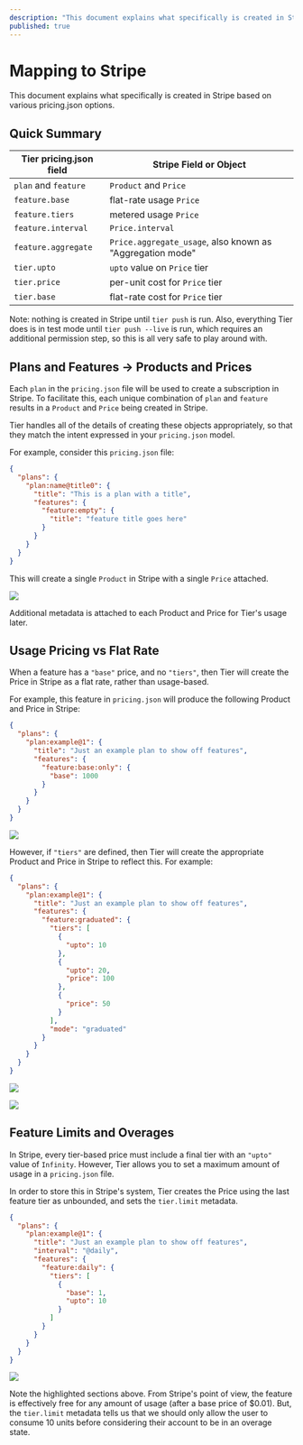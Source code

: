 ```yaml
---
description: "This document explains what specifically is created in Stripe based on various pricing.json options."
published: true
---
```


# Mapping to Stripe

This document explains what specifically is created in Stripe based on various pricing.json options.

## Quick Summary

| Tier pricing.json field | Stripe Field or Object                                    |
| ----------------------- | --------------------------------------------------------- |
| `plan` and `feature`    | `Product` and `Price`                                     |
| `feature.base`          | flat-rate usage `Price`                                   |
| `feature.tiers`         | metered usage `Price`                                     |
| `feature.interval`      | `Price.interval`                                          |
| `feature.aggregate`     | `Price.aggregate_usage`, also known as "Aggregation mode" |
| `tier.upto`             | `upto` value on `Price` tier                              |
| `tier.price`            | per-unit cost for `Price` tier                            |
| `tier.base`             | flat-rate cost for `Price` tier                           |

Note: nothing is created in Stripe until `tier push` is run. Also, everything Tier does is in test mode until `tier push --live` is run, which requires an additional permission step, so this is all very safe to play around with.

## Plans and Features -> Products and Prices

Each `plan` in the `pricing.json` file will be used to create a subscription in Stripe. To facilitate this, each unique combination of `plan` and `feature` results in a `Product` and `Price` being created in Stripe.

Tier handles all of the details of creating these objects appropriately, so that they match the intent expressed in your `pricing.json` model.

For example, consider this `pricing.json` file:

```json
{
  "plans": {
    "plan:name@title0": {
      "title": "This is a plan with a title",
      "features": {
        "feature:empty": {
          "title": "feature title goes here"
        }
      }
    }
  }
}
```

This will create a single `Product` in Stripe with a single `Price` attached.

![](/images/mapping-to-stripe/empty-plan-with-title.webp)

Additional metadata is attached to each Product and Price for Tier's usage later.

## Usage Pricing vs Flat Rate

When a feature has a `"base"` price, and no `"tiers"`, then Tier will create the Price in Stripe as a flat rate, rather than usage-based.

For example, this feature in `pricing.json` will produce the following Product and Price in Stripe:

```json
{
  "plans": {
    "plan:example@1": {
      "title": "Just an example plan to show off features",
      "features": {
        "feature:base:only": {
          "base": 1000
        }
      }
    }
  }
}
```

![](/images/mapping-to-stripe/usage.webp)

However, if `"tiers"` are defined, then Tier will create the appropriate Product and Price in Stripe to reflect this. For example:

```json
{
  "plans": {
    "plan:example@1": {
      "title": "Just an example plan to show off features",
      "features": {
        "feature:graduated": {
          "tiers": [
            {
              "upto": 10
            },
            {
              "upto": 20,
              "price": 100
            },
            {
              "price": 50
            }
          ],
          "mode": "graduated"
        }
      }
    }
  }
}
```

![](/images/mapping-to-stripe/2.webp)

![](/images/mapping-to-stripe/3.webp)

## Feature Limits and Overages

In Stripe, every tier-based price must include a final tier with an `"upto"` value of `Infinity`. However, Tier allows you to set a maximum amount of usage in a `pricing.json` file.

In order to store this in Stripe's system, Tier creates the Price using the last feature tier as unbounded, and sets the `tier.limit` metadata.

```json
{
  "plans": {
    "plan:example@1": {
      "title": "Just an example plan to show off features",
      "interval": "@daily",
      "features": {
        "feature:daily": {
          "tiers": [
            {
              "base": 1,
              "upto": 10
            }
          ]
        }
      }
    }
  }
}
```

![](/images/mapping-to-stripe/4.webp)

Note the highlighted sections above. From Stripe's point of view, the feature is effectively free for any amount of usage (after a base price of $0.01). But, the `tier.limit` metadata tells us that we should only allow the user to consume 10 units before considering their account to be in an overage state.
